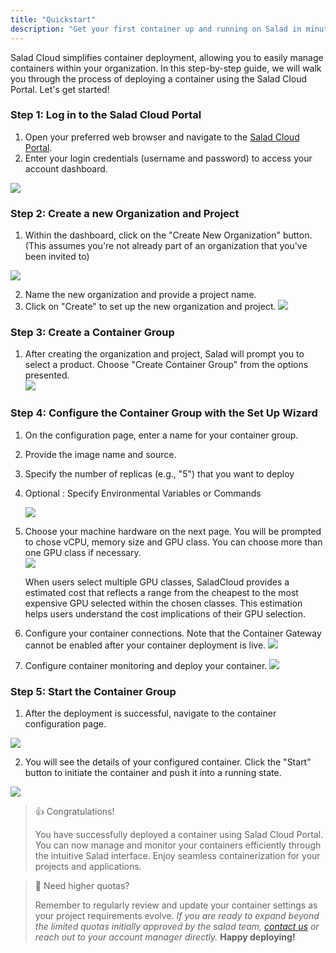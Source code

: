 ```yaml
---
title: "Quickstart"
description: "Get your first container up and running on Salad in minutes!"
---
```


Salad Cloud simplifies container deployment, allowing you to easily manage containers within your organization. In this step-by-step guide, we will walk you through the process of deploying a container using the Salad Cloud Portal. Let's get started!

### Step 1: Log in to the Salad Cloud Portal

1. Open your preferred web browser and navigate to the [Salad Cloud Portal](https://portal.salad.com).
2. Enter your login credentials (username and password) to access your account dashboard.

<img src="/container-engine/images/45e3e02-image1.png"/>

### Step 2: Create a new Organization and Project

1. Within the dashboard, click on the "Create New Organization" button. (This assumes you're not already part of an organization that you've been invited to)

<img src="/container-engine/images/0803131-image.png"/>

2. Name the new organization and provide a project name.
3. Click on "Create" to set up the new organization and project.
   <img src="/container-engine/images/9aa8a8e-image.png"/>

### Step 3: Create a Container Group

1. After creating the organization and project, Salad will prompt you to select a product. Choose "Create Container Group" from the options presented.  
   <img src="/container-engine/images/NewQuick1.png"/>

### Step 4: Configure the Container Group with the Set Up Wizard

1. On the configuration page, enter a name for your container group.
2. Provide the image name and source.
3. Specify the number of replicas (e.g., "5") that you want to deploy
4. Optional : Specify Environmental Variables or Commands

   <img src="/container-engine/images/newquick2configure.png"/>

4. Choose your machine hardware on the next page. You will be prompted to chose vCPU, memory size and GPU class. You can choose more than one GPU class if necessary.  
   <img src="/container-engine/images/newquick3hardware.png"/>

   When users select multiple GPU classes, SaladCloud provides a estimated cost that reflects a range from the cheapest to the most expensive GPU selected within the chosen classes. This estimation helps users understand the cost implications of their GPU selection.

5. Configure your container connections. Note that the Container Gateway cannot be enabled after your container deployment is live. 
   <img src="/container-engine/images/newquick4connections.png"/>

6. Configure container monitoring and deploy your container. 
   <img src="/container-engine/images/newquick5deploy.png"/>

### Step 5: Start the Container Group

1. After the deployment is successful, navigate to the container configuration page.

<img src="/container-engine/images/newquick6startcontainer.png"/>

2. You will see the details of your configured container. Click the "Start" button to initiate the container and push it into a running state.

<img src="/container-engine/images/newquick7container.png"/>

> 👍 Congratulations!
>
> You have successfully deployed a container using Salad Cloud Portal. You can now manage and monitor your containers efficiently through the intuitive Salad interface. Enjoy seamless containerization for your projects and applications.

> 📘 Need higher quotas?
>
> Remember to regularly review and update your container settings as your project requirements evolve. _If you are ready to expand beyond the limited quotas initially approved by the salad team, [contact us](mailto:cloud@salad.com) or reach out to your account manager directly._ **Happy deploying!**
